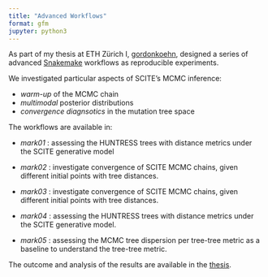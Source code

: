 ```yaml
---
title: "Advanced Workflows"
format: gfm
jupyter: python3
---
```


As part of my thesis at ETH Zürich I, [gordonkoehn](https://github.com/gordonkoehn), designed a series of advanced [Snakemake](https://snakemake.readthedocs.io/en/stable/) workflows as reproducible experiments. 

We investigated particular aspects of SCITE's MCMC inference:

* _warm-up_ of the MCMC chain
* _multimodal_ posterior distributions
* _convergence diagnsotics_ in the mutation tree space

The workflows are available in:

* _mark01_ : assessing the HUNTRESS trees with distance metrics under the SCITE generative model

* _mark02_ : investigate convergence of SCITE MCMC chains, given different initial points with tree distances.

* _mark03_ :  investigate convergence of SCITE MCMC chains, given different initial points with tree distances.

* _mark04_ :  assessing the HUNTRESS trees with distance metrics under the SCITE generative model.

* _mark05_ :  assessing the MCMC tree dispersion per tree-tree metric as a baseline to understand the tree-tree metric.

The outcome and analysis of the results are available in the [thesis](TODO: (gordonkoehn) add thesis here.).